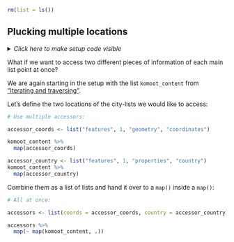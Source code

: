 ```r
rm(list = ls())
```


## Plucking multiple locations {#multipluck}

<details><summary>*Click here to make setup code visible*</summary>
```r
### Plucking multiple locations

```
```r
library(tidyverse)
library(here)

komoot <- readRDS(here("data/komoot.rds"))
komoot_content <-
  komoot %>%
  pull(content)
```
</details>

What if we want to access two different pieces of information of each main list point at once?

We are again starting in the setup with the list `komoot_content` from ["Iterating and traversing"](#komoot).

Let's define the two locations of the city-lists we would like to access:

```r
# Use multiple accessors:
```
```r
accessor_coords <- list("features", 1, "geometry", "coordinates")

komoot_content %>%
  map(accessor_coords)

accessor_country <- list("features", 1, "properties", "country")
komoot_content %>%
  map(accessor_country)
```

Combine them as a list of lists and hand it over to a `map()` inside a `map()`:

```r
# All at once:
```
```r
accessors <- list(coords = accessor_coords, country = accessor_country)

accessors %>%
  map(~ map(komoot_content, .))
```
